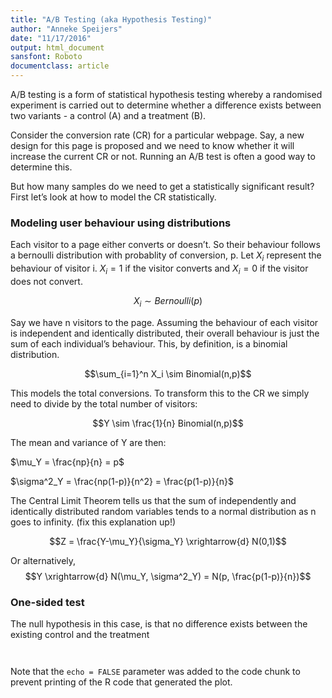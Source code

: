 ```yaml
---
title: "A/B Testing (aka Hypothesis Testing)"
author: "Anneke Speijers"
date: "11/17/2016"
output: html_document
sansfont: Roboto
documentclass: article
---
```


A/B testing is a form of statistical hypothesis testing whereby a randomised experiment is carried out to determine whether a difference exists between two variants - a control (A) and a treatment (B).  

Consider the conversion rate (CR) for a particular webpage. Say, a new design for this page is proposed and we need to know whether it will increase the current CR or not. Running an A/B test is often a good way to determine this. 
  
But how many samples do we need to get a statistically significant result? First let's look at how to model the CR statistically.


### Modeling user behaviour using distributions

Each visitor to a page either converts or doesn't. So their behaviour follows a bernoulli distribution with probablity of conversion, p. Let $X_i$ represent the behaviour of visitor i. $X_i=1$ if the visitor converts and $X_i=0$ if the visitor does not convert. 

$$X_i \sim Bernoulli(p)$$

Say we have n visitors to the page. Assuming the behaviour of each visitor is independent and identically distributed, their overall behaviour is just the sum of each individual's behaviour. This, by definition, is a binomial distribution.

$$\sum_{i=1}^n X_i \sim Binomial(n,p)$$

This models the total conversions. To transform this to the CR we simply need to divide by the total number of visitors:

$$Y \sim \frac{1}{n} Binomial(n,p)$$

The mean and variance of Y are then:

$\mu_Y = \frac{np}{n} = p$

$\sigma^2_Y = \frac{np(1-p)}{n^2} = \frac{p(1-p)}{n}$


The Central Limit Theorem tells us that the sum of independently and identically distributed random variables tends to a normal distribution as n goes to infinity. (fix this explanation up!)

$$Z = \frac{Y-\mu_Y}{\sigma_Y} \xrightarrow{d} N(0,1)$$

Or alternatively,
$$Y \xrightarrow{d} N(\mu_Y, \sigma^2_Y) = N(p, \frac{p(1-p)}{n})$$

### One-sided test

The null hypothesis in this case, is that no difference exists between the existing control and the treatment

```r

```


```r

```

Note that the `echo = FALSE` parameter was added to the code chunk to prevent printing of the R code that generated the plot.
